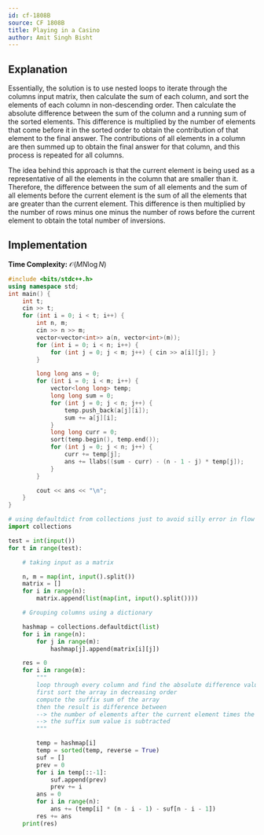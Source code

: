 ```yaml
---
id: cf-1808B
source: CF 1808B
title: Playing in a Casino
author: Amit Singh Bisht
---
```


## Explanation

Essentially, the solution is to use nested loops to iterate through the columns input matrix, then calculate the sum of each column, and sort the elements of each column in non-descending order. Then calculate the absolute difference between the sum of the column and a running sum of the sorted elements. This difference is multiplied by the number of elements that come before it in the sorted order to obtain the contribution of that element to the final answer. The contributions of all elements in a column are then summed up to obtain the final answer for that column, and this process is repeated for all columns.

The idea behind this approach is that the current element is being used as a representative of all the elements in the column that are smaller than it. Therefore, the difference between the sum of all elements and the sum of all elements before the current element is the sum of all the elements that are greater than the current element. This difference is then multiplied by the number of rows minus one minus the number of rows before the current element to obtain the total number of inversions.

## Implementation

**Time Complexity:** $\mathcal{O}(MN \log N)$

<LanguageSection>
<CPPSection>

```cpp
#include <bits/stdc++.h>
using namespace std;
int main() {
	int t;
	cin >> t;
	for (int i = 0; i < t; i++) {
		int n, m;
		cin >> n >> m;
		vector<vector<int>> a(n, vector<int>(m));
		for (int i = 0; i < n; i++) {
			for (int j = 0; j < m; j++) { cin >> a[i][j]; }
		}

		long long ans = 0;
		for (int i = 0; i < m; i++) {
			vector<long long> temp;
			long long sum = 0;
			for (int j = 0; j < n; j++) {
				temp.push_back(a[j][i]);
				sum += a[j][i];
			}
			long long curr = 0;
			sort(temp.begin(), temp.end());
			for (int j = 0; j < n; j++) {
				curr += temp[j];
				ans += llabs((sum - curr) - (n - 1 - j) * temp[j]);
			}
		}

		cout << ans << "\n";
	}
}
```

</CPPSection>

<PySection>

```py
# using defaultdict from collections just to avoid silly error in flow of code
import collections

test = int(input())
for t in range(test):

	# taking input as a matrix

	n, m = map(int, input().split())
	matrix = []
	for i in range(n):
	    matrix.append(list(map(int, input().split())))

	# Grouping columns using a dictionary 

	hashmap = collections.defaultdict(list)
	for i in range(n):
	    for j in range(m):
	        hashmap[j].append(matrix[i][j])

	res = 0
	for i in range(m):
		"""
		loop through every column and find the absolute difference value of the column
		first sort the array in decreasing order
		compute the suffix sum of the array
		then the result is difference between
		--> the number of elements after the current element times the current number and
		--> the suffix sum value is subtracted
		"""

	    temp = hashmap[i]
	    temp = sorted(temp, reverse = True)
	    suf = [] 
	    prev = 0
	    for i in temp[::-1]:
	        suf.append(prev)
	        prev += i
	    ans = 0
	    for i in range(n):
	        ans += (temp[i] * (n - i - 1) - suf[n - i - 1])
	    res += ans
	print(res)
```

</PySection>
</LanguageSection>
